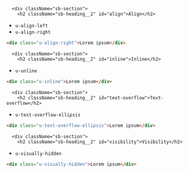 
<Meta title="2. Styling / 2.8 Utilities" />

      <div className="sb-section">
        <h2 className="sb-heading__2" id="align">Align</h2>

- `u-align-left`
- `u-align-right`

```html
<div class="u-align-right">Lorem ipsum</div>
```

</div>

      <div className="sb-section">
        <h2 className="sb-heading__2" id="inline">Inline</h2>

- `u-unline`

```html
<div class="u-inline">Lorem ipsum</div>
```

</div>

      <div className="sb-section">
        <h2 className="sb-heading__2" id="text-overflow">Text-overflow</h2>

- `u-text-overflow-ellipsis`

```html
<div class="u-text-overflow-ellipsis">Lorem ipsum</div>
```

</div>

      <div className="sb-section">
        <h2 className="sb-heading__2" id="visibility">Visibility</h2>

- `u-visually-hidden`

```html
<div class="u-visually-hidden">Lorem ipsum</div>
```

</div>
